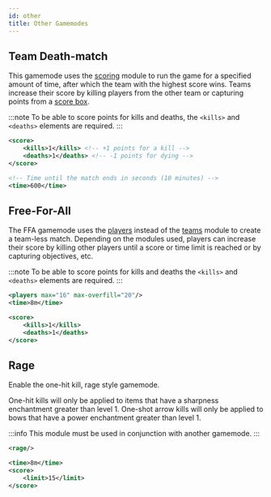 ```yaml
---
id: other
title: Other Gamemodes
---
```


## Team Death-match

This gamemode uses the [scoring](/docs/modules/objectives/scoring) module to run the game for a specified amount of time, after which the team with the highest score wins.
Teams increase their score by killing players from the other team or capturing points from a [score box](/docs/modules/objectives/scoring#score_box).

:::note
To be able to score points for kills and deaths, the `<kills>` and `<deaths>` elements are required.
:::

```xml
<score>
    <kills>1</kills> <!-- +1 points for a kill -->
    <deaths>1</deaths> <!-- -1 points for dying -->
</score>

<!-- Time until the match ends in seconds (10 minutes) -->
<time>600</time>
```

## Free-For-All

The FFA gamemode uses the [players](/docs/modules/format/players) instead
of the [teams](/docs/modules/format/teams) module to create a team-less match.
Depending on the modules used, players can increase their score by killing other players
until a score or time limit is reached or by capturing objectives, etc.

:::note
To be able to score points for kills and deaths the `<kills>` and `<deaths>` elements are required.
:::

```xml
<players max="16" max-overfill="20"/>
<time>8m</time>

<score>
    <kills>1</kills>
    <deaths>1</deaths>
</score>
```

## Rage

Enable the one-hit kill, rage style gamemode.

One-hit kills will only be applied to items that have a sharpness enchantment greater than level 1.
One-shot arrow kills will only be applied to bows that have a power enchantment greater than level 1.

:::info
This module must be used in conjunction with another gamemode.
:::

```xml
<rage/>

<time>8m</time>
<score>
    <limit>15</limit>
</score>
```
